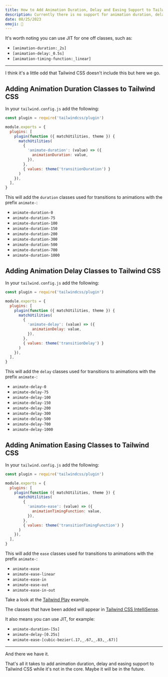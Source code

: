 ```yaml
---
title: How to Add Animation Duration, Delay and Easing Support to Tailwind CSS
description: Currently there is no support for animation duration, delay and easing in Tailwind CSS. Find out how to add it yourself.
date: 08/25/2023
emoji: 🦆
---
```


It's worth noting you can use JIT for one off classes, such as:

- `[animation-duration:_2s]`
- `[animation-delay:_0.5s]`
- `[animation-timing-function:_linear]`

---

I think it's a little odd that Tailwind CSS doesn't include this but here we go.

## Adding Animation Duration Classes to Tailwind CSS

In your `tailwind.config.js` add the following:

```js
const plugin = require('tailwindcss/plugin')

module.exports = {
  plugins: [
    plugin(function ({ matchUtilities, theme }) {
      matchUtilities(
        {
          'animate-duration': (value) => ({
            animationDuration: value,
          }),
        },
        { values: theme('transitionDuration') }
      )
    }),
  ],
}
```

This will add the `duration` classes used for transitions to animations with the prefix `animate-`:

- `animate-duration-0`
- `animate-duration-75`
- `animate-duration-100`
- `animate-duration-150`
- `animate-duration-200`
- `animate-duration-300`
- `animate-duration-500`
- `animate-duration-700`
- `animate-duration-1000`

## Adding Animation Delay Classes to Tailwind CSS

In your `tailwind.config.js` add the following:

```js
const plugin = require('tailwindcss/plugin')

module.exports = {
  plugins: [
    plugin(function ({ matchUtilities, theme }) {
      matchUtilities(
        {
          'animate-delay': (value) => ({
            animationDelay: value,
          }),
        },
        { values: theme('transitionDelay') }
      )
    }),
  ],
}
```

This will add the `delay` classes used for transitions to animations with the prefix `animate-`:

- `animate-delay-0`
- `animate-delay-75`
- `animate-delay-100`
- `animate-delay-150`
- `animate-delay-200`
- `animate-delay-300`
- `animate-delay-500`
- `animate-delay-700`
- `animate-delay-1000`

## Adding Animation Easing Classes to Tailwind CSS

In your `tailwind.config.js` add the following:

```js
const plugin = require('tailwindcss/plugin')

module.exports = {
  plugins: [
    plugin(function ({ matchUtilities, theme }) {
      matchUtilities(
        {
          'animate-ease': (value) => ({
            animationTimingFunction: value,
          }),
        },
        { values: theme('transitionTimingFunction') }
      )
    }),
  ],
}
```

This will add the `ease` classes used for transitions to animations with the prefix `animate-`:

- `animate-ease`
- `animate-ease-linear`
- `animate-ease-in`
- `animate-ease-out`
- `animate-ease-in-out`

Take a look at the [Tailwind Play](https://play.tailwindcss.com/DFSnsN3Vc6) example.

The classes that have been added will appear in [Tailwind CSS IntelliSense](https://tailwindcss.com/docs/editor-setup#intelli-sense-for-vs-code).

It also means you can use JIT, for example:

- `animate-duration-[5s]`
- `animate-delay-[0.25s]`
- `animate-ease-[cubic-bezier(.17,_.67,_.83,_.67)]`

---

And there we have it.

That's all it takes to add animation duration, delay and easing support to Tailwind CSS while it's not in the core. Maybe it will be in the future.
